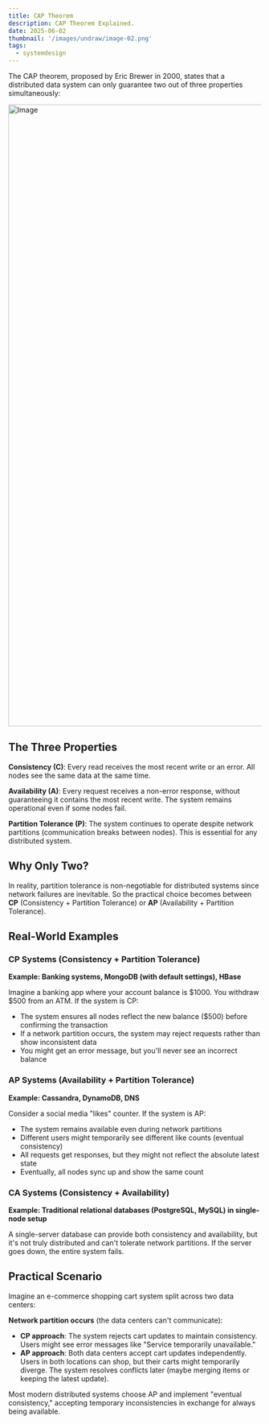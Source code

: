 ```yaml
---
title: CAP Theorem
description: CAP Theorem Explained.
date: 2025-06-02
thumbnail: '/images/undraw/image-02.png'
tags:
  - systemdesign
---
```


<Callout>
The CAP theorem, proposed by Eric Brewer in 2000, states that a distributed data system can only guarantee two out of three properties simultaneously:
</Callout>

<Image
  src="/images/blogs/cap-theorem.webp"
  width="1598"
  height="1236"
  alt="Image"
/>

## The Three Properties

**Consistency (C)**: Every read receives the most recent write or an error. All nodes see the same data at the same time.

**Availability (A)**: Every request receives a non-error response, without guaranteeing it contains the most recent write. The system remains operational even if some nodes fail.

**Partition Tolerance (P)**: The system continues to operate despite network partitions (communication breaks between nodes). This is essential for any distributed system.

## Why Only Two?

In reality, partition tolerance is non-negotiable for distributed systems since network failures are inevitable. So the practical choice becomes between **CP** (Consistency + Partition Tolerance) or **AP** (Availability + Partition Tolerance).

## Real-World Examples

### CP Systems (Consistency + Partition Tolerance)

**Example: Banking systems, MongoDB (with default settings), HBase**

Imagine a banking app where your account balance is $1000. You withdraw $500 from an ATM. If the system is CP:

- The system ensures all nodes reflect the new balance ($500) before confirming the transaction
- If a network partition occurs, the system may reject requests rather than show inconsistent data
- You might get an error message, but you'll never see an incorrect balance

### AP Systems (Availability + Partition Tolerance)

**Example: Cassandra, DynamoDB, DNS**

Consider a social media "likes" counter. If the system is AP:

- The system remains available even during network partitions
- Different users might temporarily see different like counts (eventual consistency)
- All requests get responses, but they might not reflect the absolute latest state
- Eventually, all nodes sync up and show the same count

### CA Systems (Consistency + Availability)

**Example: Traditional relational databases (PostgreSQL, MySQL) in single-node setup**

A single-server database can provide both consistency and availability, but it's not truly distributed and can't tolerate network partitions. If the server goes down, the entire system fails.

## Practical Scenario

Imagine an e-commerce shopping cart system split across two data centers:

**Network partition occurs** (the data centers can't communicate):

- **CP approach**: The system rejects cart updates to maintain consistency. Users might see error messages like "Service temporarily unavailable."
- **AP approach**: Both data centers accept cart updates independently. Users in both locations can shop, but their carts might temporarily diverge. The system resolves conflicts later (maybe merging items or keeping the latest update).

Most modern distributed systems choose AP and implement "eventual consistency," accepting temporary inconsistencies in exchange for always being available.

